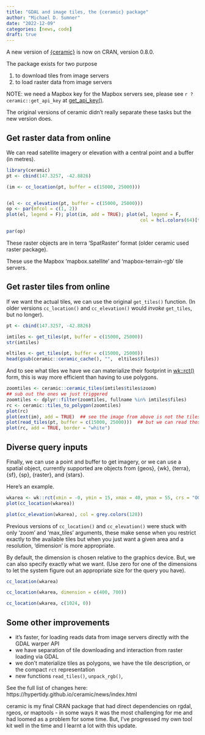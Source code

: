 ```yaml
---
title: "GDAL and image tiles, the {ceramic} package"
author: "Michael D. Sumner"
date: "2022-12-09"
categories: [news, code]
draft: true
---
```



A new version of [{ceramic}](https://hypertidy.github.io/ceramic/) is now on CRAN, version 0.8.0. 


The package exists for two purpose 

1. to download tiles from image servers
2. to load raster data from image servers


NOTE: we need a Mapbox key for the Mapbox servers see, please see `r ?ceramic::get_api_key` at [get_api_key()](https://hypertidy.github.io/ceramic/reference/get_api_key.html). 


The original versions of ceramic didn't really separate these tasks but the new version does. 


## Get raster data from online

We can read satellite imagery or elevation with a central point and a buffer (in metres). 


```r
library(ceramic)
pt <- cbind(147.3257, -42.8826)

(im <- cc_location(pt, buffer = c(15000, 25000)))


(el <- cc_elevation(pt, buffer = c(15000, 25000)))
op <- par(mfcol = c(1, 2))
plot(el, legend = F); plot(im, add = TRUE); plot(el, legend = F, 
                                                 col = hcl.colors(64)[tail(seq_len(64), 45)])

par(op)
```

These raster objects are in terra 'SpatRaster' format (older ceramic used raster package). 

These use the Mapbox 'mapbox.satellite' and 'mapbox-terrain-rgb' tile servers. 

## Get raster tiles from online

If we want the actual tiles, we can use the original `get_tiles()` function. (In older versions `cc_location()` and `cc_elevation()` would *invoke* `get_tiles`, but no longer). 

```r
pt <- cbind(147.3257, -42.8826)

imtiles <- get_tiles(pt, buffer = c(15000, 25000))
str(imtiles)

eltiles <- get_tiles(pt, buffer = c(15000, 25000))
head(gsub(ceramic::ceramic_cache(), "",  eltiles$files))
```

And to see what tiles we have we can materialize their footprint in [wk::rct()](https://paleolimbot.github.io/wk/reference/rct.html) form, this is way more efficient than having to use polygons.

```r
zoomtiles <- ceramic::ceramic_tiles(imtiles$tiles$zoom)
## sub out the ones we just triggered
zoomtiles <- dplyr::filter(zoomtiles, fullname %in% imtiles$files)
rc <- ceramic::tiles_to_polygon(zoomtiles)
plot(rc)
plot(ext(im), add = TRUE)  ## see the image from above is not the tiles, but the buffer around a point
plot(read_tiles(pt, buffer = c(15000, 25000)))  ## but we can read thos tiles exactly
plot(rc, add = TRUE, border = "white")
```


## Diverse query inputs

Finally, we can use a point and buffer to get imagery, or we can use a spatial object, currently supported are objects from {geos}, {wk}, {terra}, {sf}, {sp}, {raster}, and {stars}. 

Here's an example. 

```r
wkarea <- wk::rct(xmin = -0, ymin = 15, xmax = 40, ymax = 55, crs = "OGC:CRS84")
plot(cc_location(wkarea))

plot(cc_elevation(wkarea), col = grey.colors(128))
```

Previous versions of `cc_location()` and `cc_elevation()` were stuck with only 'zoom' and 'max_tiles' arguments, these make sense when you restrict exactly to the available tiles but when you just want a given area and a resolution, 'dimension' is more appropriate. 

By default, the dimension is chosen relative to the graphics device.  But, we can also specify exactly what we want. (Use zero for one of the dimensions to let the system figure out an appropriate size for the query you have). 

```r
cc_location(wkarea)

cc_location(wkarea, dimension = c(400, 700))

cc_location(wkarea, c(1024, 0))

```

## Some other improvements


* it's faster, for loading reads data from image servers directly with the GDAL warper API
* we have separation of tile downloading and interaction from raster loading via GDAL
* we don't materialize tiles as polygons, we have the tile description, or the compact `rct` representation
* new functions `read_tiles()`, `unpack_rgb()`, 

See the full list of changes here: https://hypertidy.github.io/ceramic/news/index.html

ceramic is my final CRAN package that had direct dependencies on rgdal, rgeos, or maptools - in some ways it was the most challenging for me and had loomed as a problem for some time. But, I've progressed my own tool kit well in the time and I learnt a lot with this update. 

